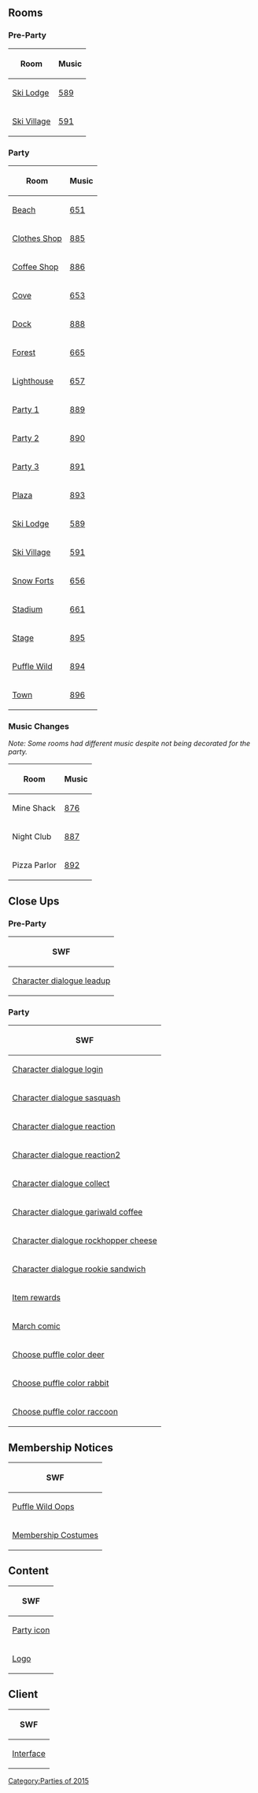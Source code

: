 {{CPW|Puffle Party 2015|Festa dos Puffles - A Incrível Expedição}}

==Rooms==
===Pre-Party===
<center>
{|class="wikitable" border="1"
!Room
!Music
|-
|[[Media:RoomsLodge-PuffleParty2015Pre.swf|Ski Lodge]]||[[Media:Music589 2.swf|589]]
|-
|[[Media:RoomsVillage-PuffleParty2015Pre.swf|Ski Village]]||[[Media:Music591.swf|591]]
|}
</center>

===Party===
<center>
{|class="wikitable" border="1"
!Room
!Music
|-
|[[Media:RoomsBeach-PuffleParty2015.swf|Beach]]||[[Media:Music651.swf|651]]
|-
|[[Media:RoomsShop-PuffleParty2015.swf|Clothes Shop]]||[[Media:Music885.swf|885]]
|-
|[[Media:RoomsCoffee-PuffleParty2015.swf|Coffee Shop]]||[[Media:Music886.swf|886]]
|-
|[[Media:RoomsCove-PuffleParty2015.swf|Cove]]||[[Media:Music653.swf|653]]
|-
|[[Media:RoomsDock-PuffleParty2015.swf|Dock]]||[[Media:Music888.swf|888]]
|-
|[[Media:RoomsForest-PuffleParty2015.swf|Forest]]||[[Media:Music665.swf|665]]
|-
|[[Media:RoomsLight-PuffleParty2015.swf|Lighthouse]]||[[Media:Music657.swf|657]]
|-
|[[Media:RoomsParty1-PuffleParty2015.swf|Party 1]]||[[Media:Music889.swf|889]]
|-
|[[Media:RoomsParty2-PuffleParty2015.swf|Party 2]]||[[Media:Music890.swf|890]]
|-
|[[Media:RoomsParty3-PuffleParty2015.swf|Party 3]]||[[Media:Music891.swf|891]]
|-
|[[Media:RoomsPlaza-PuffleParty2015.swf|Plaza]]||[[Media:Music893.swf|893]]
|-
|[[Media:RoomsLodge-PuffleParty2015.swf|Ski Lodge]]||[[Media:Music589.swf|589]]
|-
|[[Media:RoomsVillage-PuffleParty2015.swf|Ski Village]]||[[Media:Music591.swf|591]]
|-
|[[Media:RoomsForts-PuffleParty2015.swf|Snow Forts]]||[[Media:Music656.swf|656]]
|-
|[[Media:RoomsRink-PuffleParty2015.swf|Stadium]]||[[Media:Music661.swf|661]]
|-
|[[Media:RoomsStage-PuffleParty2015.swf|Stage]]||[[Media:Music895.swf|895]]
|-
|[[Media:RoomsPufflewild-PuffleParty2015.swf|Puffle Wild]]||[[Media:Music894.swf|894]]
|-
|[[Media:RoomsTown-PuffleParty2015.swf|Town]]||[[Media:Music896.swf|896]]
|}
</center>

===Music Changes===
''Note: Some rooms had different music despite not being decorated for the party.''
<center>
{|class="wikitable" border="1"
!Room!!Music
|-
|Mine Shack||[[Media:Music876.swf|876]]
|-
|Night Club||[[Media:Music887.swf|887]]
|-
|Pizza Parlor||[[Media:Music892.swf|892]]
|}
</center>

==Close Ups==
===Pre-Party===
<center>
{|class="wikitable" border="1"
!SWF
|-
|[[Media:Close upsCharacter dialogue leadup-PuffleParty2015.swf|Character dialogue leadup]]
|}
</center>

===Party===
<center>
{|class="wikitable" border="1"
!SWF
|-
|[[Media:Close upsCharacter dialogue login-PuffleParty2015.swf|Character dialogue login]]
|-
|[[Media:Close upsCharacter dialogue sasquash-PuffleParty2015.swf|Character dialogue sasquash]]
|-
|[[Media:Close upsCharacter dialogue reaction-PuffleParty2015.swf|Character dialogue reaction]]
|-
|[[Media:Close upsCharacter dialogue reaction2-PuffleParty2015.swf|Character dialogue reaction2]]
|-
|[[Media:Close upsCharacter dialogue collect-PuffleParty2015.swf|Character dialogue collect]]
|-
|[[Media:Close upsCharacter dialogue gary coffee-PuffleParty2015.swf|Character dialogue gariwald coffee]]
|-
|[[Media:Close upsCharacter dialogue rockhopper cheese-PuffleParty2015.swf|Character dialogue rockhopper cheese]]
|-
|[[Media:Close upsCharacter dialogue rookie sandwich-PuffleParty2015.swf|Character dialogue rookie sandwich]]
|-
|[[Media:Close upsItem rewards-PuffleParty2015.swf|Item rewards]]
|-
|[[Media:Close upsMarch comic-PuffleParty2015.swf|March comic]]
|-
|[[Media:Close upsChoose puffle color deer-PuffleParty2015.swf|Choose puffle color deer]]
|-
|[[Media:Close upsChoose puffle color rabbit-PuffleParty2015.swf|Choose puffle color rabbit]]
|-
|[[Media:Close upsChoose puffle color raccoon-PuffleParty2015.swf|Choose puffle color raccoon]]
|}
</center>
==Membership Notices==
<center>
{|class="wikitable" border="1"
!SWF
|-
|[[Media:MembershipPuffleWildOops-PuffleParty2015.swf|Puffle Wild Oops]]
|-
|[[Media:MembershipParty1-PuffleParty2015.swf|Membership Costumes]]
|}
</center>

==Content==
<center>
{|class="wikitable" border="1"
!SWF
|-
|[[Media:ContentParty icon-PuffleParty2015.swf|Party icon]]
|-
|[[Media:ContentLogoLogo-PuffleParty2015.swf|Logo]]
|}
</center>

==Client==
<center>
{|class="wikitable" border="1"
!SWF
|-
|[[Media:ClientInterface-PuffleParty2015.swf|Interface]]
|}
</center>
{{Parties}}

[[Category:Parties of 2015]]